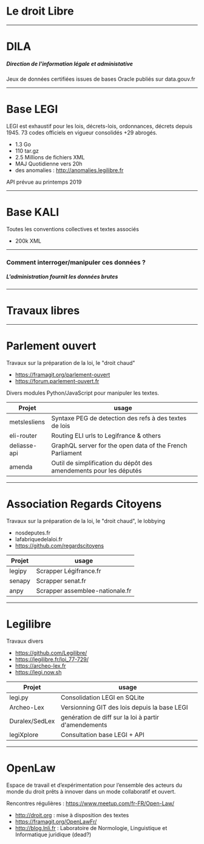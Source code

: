 # Le droit Libre

---

# DILA

##### Direction de l'information légale et administative

Jeux de données certifiées issues de bases Oracle publiés sur data.gouv.fr

---

# Base LEGI

LEGI est exhaustif pour les lois, décrets-lois, ordonnances, décrets depuis 1945. 73 codes officiels en vigueur consolidés +29 abrogés.

- 1.3 Go
- 110 tar.gz
- 2.5 Millions de fichiers XML
- MAJ Quotidienne vers 20h
- des anomalies : http://anomalies.legilibre.fr

API prévue au printemps 2019

---

# Base KALI

Toutes les conventions collectives et textes associés

- 200k XML

---

### Comment interroger/manipuler ces données ?

##### L'administration fournit les données brutes

---

# Travaux libres

---

# Parlement ouvert

Travaux sur la préparation de la loi, le "droit chaud"

- https://framagit.org/parlement-ouvert
- https://forum.parlement-ouvert.fr

Divers modules Python/JavaScript pour manipuler les textes.

| Projet       | usage                                                             |
| ------------ | ----------------------------------------------------------------- |
| metslesliens | Syntaxe PEG de detection des refs à des textes de lois            |
| eli-router   | Routing ELI urls to Legifrance & others                           |
| deliasse-api | GraphQL server for the open data of the French Parliament         |
| amenda       | Outil de simplification du dépôt des amendements pour les députés |

---

# Association Regards Citoyens

Travaux sur la préparation de la loi, le "droit chaud", le lobbying

- nosdeputes.fr
- lafabriquedelaloi.fr
- https://github.com/regardscitoyens

| Projet | usage                           |
| ------ | ------------------------------- |
| legipy | Scrapper Légifrance.fr          |
| senapy | Scrapper senat.fr               |
| anpy   | Scrapper assemblee-nationale.fr |

---

# Legilibre

Travaux divers

- https://github.com/Legilibre/
- https://legilibre.fr/loi_77-729/
- https://archeo-lex.fr
- https://legi.now.sh

| Projet         | usage                                                |
| -------------- | ---------------------------------------------------- |
| legi.py        | Consolidation LEGI en SQLite                         |
| Archeo-Lex     | Versionning GIT des lois depuis la base LEGI         |
| Duralex/SedLex | genération de diff sur la loi à partir d'amendements |
| legiXplore     | Consultation base LEGI + API                         |

---

# OpenLaw

Espace de travail et d’expérimentation pour l’ensemble des acteurs du monde du droit prêts à innover dans un mode collaboratif et ouvert.

Rencontres régulières : https://www.meetup.com/fr-FR/Open-Law/

- http://droit.org : mise à disposition des textes
- https://framagit.org/OpenLawFr/
- http://blog.lnli.fr : Laboratoire de Normologie, Linguistique et Informatique juridique (dead?)

